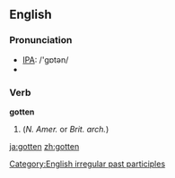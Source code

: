 ==English==

===Pronunciation===
*[[w:IPA|IPA]]: /'gɒtən/
*{{audio|en-us-gotten.ogg|Audio (US)}}

===Verb===
'''gotten'''
# (''N. Amer.'' or ''Brit. arch.'') {{past participle of|''[[get]]''}}

[[Category:English irregular past participles]]

[[ja:gotten]]
[[zh:gotten]]